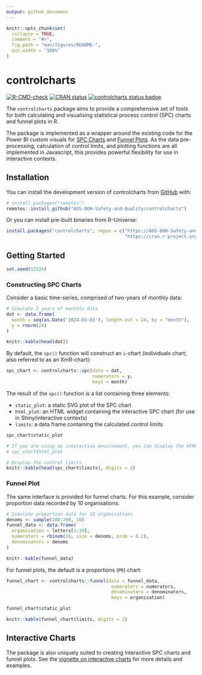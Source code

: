 ```yaml
---
output: github_document
---
```


<!-- README.md is generated from README.Rmd. Please edit that file -->

```r
knitr::opts_chunk$set(
  collapse = TRUE,
  comment = "#>",
  fig.path = "man/figures/README-",
  out.width = "100%"
)
```

# controlcharts

<!-- badges: start -->
[![R-CMD-check](https://github.com/AUS-DOH-Safety-and-Quality/controlcharts/actions/workflows/R-CMD-check.yaml/badge.svg)](https://github.com/AUS-DOH-Safety-and-Quality/controlcharts/actions/workflows/R-CMD-check.yaml)
[![CRAN status](https://www.r-pkg.org/badges/version/controlcharts)](https://CRAN.R-project.org/package=controlcharts)
[![controlcharts status badge](https://AUS-DOH-Safety-and-Quality.r-universe.dev/badges/controlcharts)](https://AUS-DOH-Safety-and-Quality.r-universe.dev/controlcharts)
<!-- badges: end -->

The `controlcharts` package aims to provide a comprehensive set of tools for both calculating and visualising statistical process control (SPC) charts and funnel plots in R.

The package is implemented as a wrapper around the existing code for the Power BI custom visuals for [SPC Charts](https://github.com/AUS-DOH-Safety-and-Quality/PowerBI-SPC) and [Funnel Plots](https://github.com/AUS-DOH-Safety-and-Quality/PowerBI-Funnels). As the data pre-processing, calculation of control limits, and plotting functions are all implemented in Javascript, this provides powerful flexibility for use in interactive contexts.

## Installation

You can install the development version of controlcharts from [GitHub](https://github.com/) with:

```r
# install.packages("remotes")
remotes::install_github("AUS-DOH-Safety-and-Quality/controlcharts")
```

Or you can install pre-built binaries from R-Universe:

```r
install.packages("controlcharts", repos = c("https://AUS-DOH-Safety-and-Quality.r-universe.dev",
                                            "https://cran.r-project.org"))
```


## Getting Started
```r
set.seed(12324)
```


### Constructing SPC Charts

Consider a basic time-series, comprised of two-years of monthly data:

```r
# Simulate 2 years of monthly data
dat <- data.frame(
  month = seq(as.Date('2024-01-01'), length.out = 24, by = "month"),
  y = rnorm(24)
)

knitr::kable(head(dat))
```

By default, the `spc()` function will construct an `i`-chart (individuals chart; also referred to as an XmR-chart):

```r
spc_chart <- controlcharts::spc(data = dat,
                                numerators = y,
                                keys = month)
```

The result of the `spc()` function is a list containing three elements:

  - `static_plot`: a static SVG plot of the SPC chart
  - `html_plot`: an HTML widget containing the interactive SPC chart (for use in Shiny/interactive contexts)
  - `limits`: a data frame containing the calculated control limits

```r
spc_chart$static_plot
```

```r
# If you are using an interactive environment, you can display the HTML widget:
# spc_chart$html_plot
```

```r
# Display the control limits
knitr::kable(head(spc_chart$limits), digits = 2)
```

### Funnel Plot

The same interface is provided for funnel charts. For this example, consider proportion data recorded by 10 organisations:

```r
# Simulate proportion data for 10 organisations
denoms <- sample(100:200, 10)
funnel_data <- data.frame(
  organisation = letters[1:10],
  numerators = rbinom(10, size = denoms, prob = 0.2),
  denominators = denoms
)

knitr::kable(funnel_data)
```

For funnel plots, the default is a proportions (`PR`) chart:

```r
funnel_chart <- controlcharts::funnel(data = funnel_data,
                                       numerators = numerators,
                                       denominators = denominators,
                                       keys = organisation)
```

```r
funnel_chart$static_plot
```

```r
knitr::kable(funnel_chart$limits, digits = 2)
```

## Interactive Charts

The package is also uniquely suited to creating interactive SPC charts and funnel plots. See the [vignette on interactive charts](https://aus-doh-safety-and-quality.github.io/controlcharts/articles/interactive_charts.html) for more details and examples.
